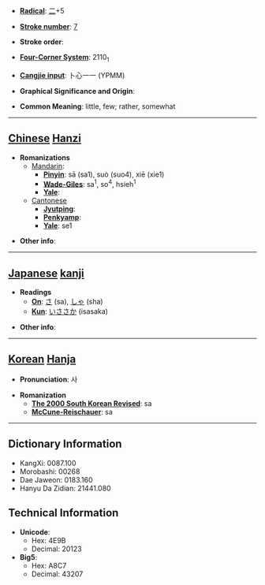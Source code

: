 * '''[[Wiktionary:Chinese radical index| Radical]]''': [[Wiktionary:Chinese radical index 二|二]]+5

* '''[[Wiktionary:Chinese total strokes index|Stroke number]]''': [[Wiktionary:Chinese total strokes index 7|7]]

* '''Stroke order''': 

* '''[[Wiktionary:Chinese four corner index|Four-Corner System]]''': 2110<sub>1</sub>

* '''[[Wiktionary:Chinese Cangjie index|Cangjie input]]''': 卜心一一 (YPMM)

* '''Graphical Significance and Origin''': 

* '''Common Meaning''': little, few; rather, somewhat

----

== [[Chinese]] [[Hanzi]] ==

* '''Romanizations'''
** [[Mandarin]]:
*** '''[[Pinyin]]''': sā (sa1), suò (suo4), xiē (xie1)
*** '''[[Wade-Giles]]''': sa<sup>1</sup>, so<sup>4</sup>, hsieh<sup>1</sup>
*** '''[[Yale]]''': 
**[[Cantonese]]
***'''[[Jyutping]]''':
***'''[[Penkyamp]]''': 
***'''[[Yale]]''': se1

* '''Other info''': 

----

== [[Japanese]] [[kanji]] ==

* '''Readings'''
** '''[[On]]''': [[さ]] (sa), [[しゃ]] (sha)
** '''[[Kun]]''': [[いささか]] (isasaka)

* '''Other info''':  

----

== [[Korean]] [[Hanja]] ==

* '''Pronunciation''': 사

* '''Romanization'''
** '''[[The 2000 South Korean Revised Romanization|The 2000 South Korean Revised]]''': sa
** '''[[McCune-Reischauer]]''': sa

----

== Dictionary Information ==

* KangXi: 0087.100
* Morobashi: 00268
* Dae Jaweon: 0183.160
* Hanyu Da Zidian: 21441.080

== Technical Information ==

* '''Unicode''':
** Hex: 4E9B
** Decimal: 20123
* '''Big5''':
** Hex: A8C7
** Decimal: 43207